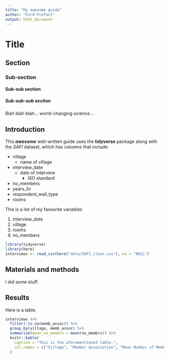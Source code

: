 ```yaml
---
title: "My awesome guide"
author: "Ford Prefect"
output: html_document
---
```


# Title
## Section
### Sub-section
#### Sub-sub section
##### Sub-sub-sub section

Blah blah blah... world-changing science...

## Introduction

This ***awesome*** well-written guide uses the **tidyverse** package along with the *SAFI*
dataset, which has columns that include:

- village
  + name of village
- interview_date
  + date of interview
    * ISO standard
- no_members
- years_liv
- respondent_wall_type
- rooms

This is a list of my favourite variables

1. interview_date
2. village
3. rooms
4. no_members

```r
library(tidyverse)
library(here)
interviews <- read_csv(here("data/SAFI_clean.csv"), na = "NULL")
```

## Materials and methods

I did some stuff.

## Results

Here is a table.

```r
interviews %>% 
  filter(!is.na(memb_assoc)) %>% 
  group_by(village, memb_assoc) %>% 
  summarise(mean_no_membrs = mean(no_membrs)) %>% 
  knitr::kable(
    caption = "This is the aforementioned table.",
    col.names = c("Village", "Member Association", "Mean Number of Members")
  )
```




